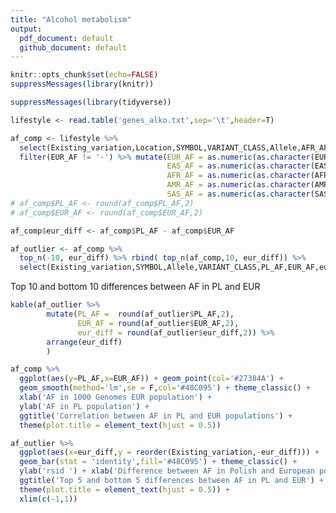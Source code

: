 ```yaml
---
title: "Alcohol metabolism"
output:
  pdf_document: default
  github_document: default
---
```


```r
knitr::opts_chunk$set(echo=FALSE)
suppressMessages(library(knitr))
```




```r
suppressMessages(library(tidyverse))

lifestyle <- read.table('genes_alko.txt',sep='\t',header=T)

af_comp <- lifestyle %>% 
  select(Existing_variation,Location,SYMBOL,VARIANT_CLASS,Allele,AFR_AF:SAS_AF,PL_AF,CLIN_SIG,IMPACT) %>%
  filter(EUR_AF != '-') %>% mutate(EUR_AF = as.numeric(as.character(EUR_AF)),
                                   EAS_AF = as.numeric(as.character(EAS_AF)),
                                   AFR_AF = as.numeric(as.character(AFR_AF)),
                                   AMR_AF = as.numeric(as.character(AMR_AF)),
                                   SAS_AF = as.numeric(as.character(SAS_AF))) %>% na.omit()
# af_comp$PL_AF <- round(af_comp$PL_AF,2)
# af_comp$EUR_AF <- round(af_comp$EUR_AF,2)

af_comp$eur_diff <- af_comp$PL_AF - af_comp$EUR_AF

af_outlier <- af_comp %>% 
  top_n(-10, eur_diff) %>% rbind( top_n(af_comp,10, eur_diff)) %>% 
  select(Existing_variation,SYMBOL,Allele,VARIANT_CLASS,PL_AF,EUR_AF,eur_diff) %>% arrange(eur_diff)
```


Top 10 and bottom 10 differences between AF in PL and EUR

```r
kable(af_outlier %>% 
        mutate(PL_AF =  round(af_outlier$PL_AF,2),
               EUR_AF = round(af_outlier$EUR_AF,2),
               eur_diff = round(af_outlier$eur_diff,2)) %>%
        arrange(eur_diff)
        )
```




```r
af_comp %>% 
  ggplot(aes(y=PL_AF,x=EUR_AF)) + geom_point(col='#27384A') + 
  geom_smooth(method='lm',se = F,col='#48C095') + theme_classic() + 
  xlab('AF in 1000 Genomes EUR population') +
  ylab('AF in PL population') + 
  ggtitle('Correlation between AF in PL and EUR populations') +
  theme(plot.title = element_text(hjust = 0.5))

af_outlier %>%
  ggplot(aes(x=eur_diff,y = reorder(Existing_variation,-eur_diff))) + 
  geom_bar(stat = 'identity',fill='#48C095') + theme_classic() +
  ylab('rsid ') + xlab('Difference between AF in Polish and European populations') +
  ggtitle('Top 5 and bottom 5 differences between AF in PL and EUR') +
  theme(plot.title = element_text(hjust = 0.5)) +
  xlim(c(-1,1))


```
